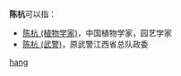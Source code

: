 '''陈杭'''可以指：
* [[陈杭_(植物学家)|陈杭 (植物学家)]]，中国植物学家，园艺学家
* [[陈杭_(武警)|陈杭 (武警)]]，原武警江西省总队政委

{{disambig}}

[[Category:二字陈姓人名消歧义|hang]]